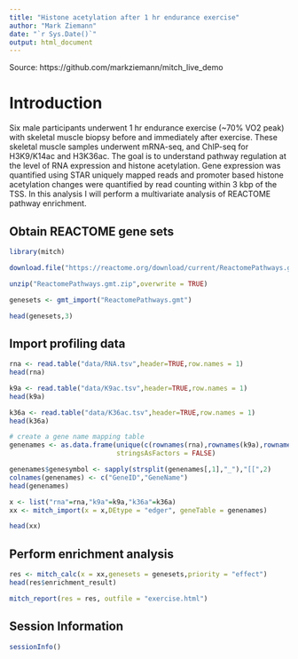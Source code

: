 ```yaml
---
title: "Histone acetylation after 1 hr endurance exercise"
author: "Mark Ziemann"
date: "`r Sys.Date()`"
output: html_document
---
```


Source: https://github.com/markziemann/mitch_live_demo

# Introduction

Six male participants underwent 1 hr endurance exercise (~70% VO2 peak) with skeletal muscle biopsy before and immediately after exercise.
These skeletal muscle samples underwent mRNA-seq, and ChIP-seq for H3K9/K14ac and H3K36ac. 
The goal is to understand pathway regulation at the level of RNA expression and histone acetylation.
Gene expression was quantified using STAR uniquely mapped reads and promoter based histone acetylation changes were quantified by read counting within 3 kbp of the TSS.
In this analysis I will perform a multivariate analysis of REACTOME pathway enrichment.

## Obtain REACTOME gene sets

```r
library(mitch)

download.file("https://reactome.org/download/current/ReactomePathways.gmt.zip", destfile="ReactomePathways.gmt.zip")

unzip("ReactomePathways.gmt.zip",overwrite = TRUE)

genesets <- gmt_import("ReactomePathways.gmt")

head(genesets,3)
```

## Import profiling data

```r
rna <- read.table("data/RNA.tsv",header=TRUE,row.names = 1)
head(rna)

k9a <- read.table("data/K9ac.tsv",header=TRUE,row.names = 1)
head(k9a)

k36a <- read.table("data/K36ac.tsv",header=TRUE,row.names = 1)
head(k36a)

# create a gene name mapping table
genenames <- as.data.frame(unique(c(rownames(rna),rownames(k9a),rownames(k36a))),
                           stringsAsFactors = FALSE)

genenames$genesymbol <- sapply(strsplit(genenames[,1],"_"),"[[",2)
colnames(genenames) <- c("GeneID","GeneName")
head(genenames)

x <- list("rna"=rna,"k9a"=k9a,"k36a"=k36a)
xx <- mitch_import(x = x,DEtype = "edger", geneTable = genenames)

head(xx)
```

## Perform enrichment analysis

```r
res <- mitch_calc(x = xx,genesets = genesets,priority = "effect")
head(res$enrichment_result)

mitch_report(res = res, outfile = "exercise.html")
```

## Session Information

```r
sessionInfo()
```